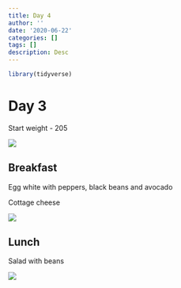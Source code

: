 ```yaml
---
title: Day 4
author: ''
date: '2020-06-22'
categories: []
tags: []
description: Desc
---
```


```r
library(tidyverse)

```

# Day 3

Start weight - 205

![](/img/wt4.jpg)

## Breakfast

Egg white with peppers, black beans and avocado

Cottage cheese

![](/img/breakfast4.jpg)

## Lunch

Salad with beans

![](/img/lunch4.jpg)